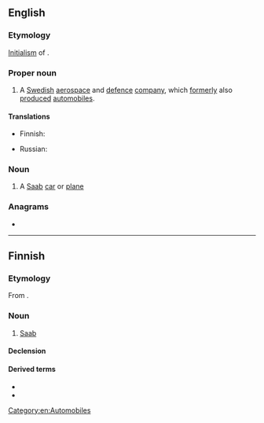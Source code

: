 {{also|saab}}
==English==
{{wikipedia}}

===Etymology===
[[initialism|Initialism]] of {{der|en|sv|[[svensk|Svenska]] [[aeroplan|Aeroplan]] [[aktiebolag|Aktiebolaget]]||[[Swedish]] [[aeroplane|Aeroplane]] [[company|Company]]}}.

===Proper noun===
{{head|en|proper noun}}

# A [[Swedish]] [[aerospace]] and [[defence]] [[company]], which [[formerly]] also [[produce#Verb|produced]] [[automobiles]].

====Translations====
{{trans-top|Swedish brand of cars and aeroplanes}}
* Finnish: {{t|fi|Saab}}
{{trans-mid}}
* Russian: {{t|ru|Сааб}}
{{trans-bottom}}

===Noun===
{{en-noun}}

# A [[#Proper noun|Saab]] [[car]] or [[plane]]

===Anagrams===
* {{anagrams|en|a=aabs|AABs|BSAA|Basa|SABA|Saba|abas|baas|basa|saba|à bas}}

[[Category:en:Automobiles]]

----

==Finnish==

===Etymology===
From {{der|fi|sv|Saab}}.

===Noun===
{{fi-noun}}

# [[#English|Saab]] {{gl|[[manufacturer]]}}

====Declension====
{{fi-decl-risti|i=0|Saab|||a}}

====Derived terms====
* {{l|fi|saabismi}}
* {{l|fi|saabisti}}